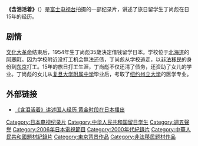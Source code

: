 {{notability unreferenced|time=2013-06-26T16:27:17+00:00}}
'''《含泪活着》'''（{{lang-ja|泣きながら生きて}}）是[[富士电视台|富士电视台]]拍摄的一部纪录片，讲述了旅日留学生丁尚彪在日15年的经历。

== 剧情 ==
[[文化大革命|文化大革命]]结束后，1954年生丁尚彪35歲決定借钱留学日本。学校位于[[北海道|北海道]]的[[阿寒町|阿寒町]]。因为学校附近没打工机会無法还债，丁尚彪从学校逃走，以[[非法移民|非法移民]]的身份到[[东京|东京]]打工。15年的旅日打工生涯，丁尚彪不仅还清了债务，还资助了女儿的学业。丁尚彪的女儿从[[复旦大学附属中学|复旦大学附属中学]]毕业后，考取了[[纽约州立大学|纽约州立大学]]的医学专业。

== 外部链接 ==
* [http://news.xinhuanet.com/overseas/2006-11/06/content_5294343.htm 《含泪活着》讲述国人经历 黄金时段在日本播出]{{Wayback|url=http://news.xinhuanet.com/overseas/2006-11/06/content_5294343.htm |date=20160910204557 }}

{{DEFAULTSORT:Nakina gara Ikite}}
[[Category:日本电视纪录片|Category:日本电视纪录片]]
[[Category:中华人民共和国留日学生|Category:中华人民共和国留日学生]]
[[Category:週五聲譽|Category:週五聲譽]]
[[Category:2006年日本電視節目|Category:2006年日本電視節目]]
[[Category:2000年代紀錄片|Category:2000年代紀錄片]]
[[Category:中華人民共和國題材紀錄片|Category:中華人民共和國題材紀錄片]]
[[Category:東京背景作品|Category:東京背景作品]]
[[Category:非法移民题材作品|Category:非法移民题材作品]]